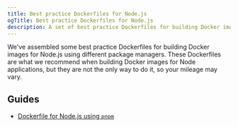 ```yaml
---
title: Best practice Dockerfiles for Node.js
ogTitle: Best practice Dockerfiles for Node.js
description: A set of best practice Dockerfiles for building Docker images for Node
---
```


We've assembled some best practice Dockerfiles for building Docker images for Node.js using different package managers. These Dockerfiles are what we recommend when building Docker images for Node applications, but they are not the only way to do it, so your mileage may vary.

## Guides

- [Dockerfile for Node.js using `pnpm`](/docs/container-builds/how-to-guides/optimal-dockerfiles/node-pnpm-dockerfile)
